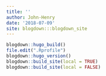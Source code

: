 ```yaml
---
title: ''
author: John-Henry
date: '2018-07-09'
site: blogdown:::blogdown_site
---
```



```r
blogdown::hugo_build()
file.edit(".Rprofile")
blogdown::hugo_version()
blogdown::build_site(local = TRUE)
blogdown::build_site(local = FALSE)
```

